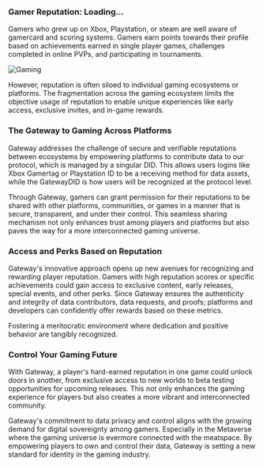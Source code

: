 ### Gamer Reputation: Loading…

Gamers who grew up on Xbox, Playstation, or steam are well aware of gamercard and scoring systems. Gamers earn points towards their profile based on achievements earned in single player games, challenges completed in online PVPs, and participating in tournaments.

<img src="/assets/usecases/gaming.png" alt="Gaming" />

However, reputation is often siloed to individual gaming ecosystems or platforms. The fragmentation across the gaming ecosystem limits the objective usage of reputation to enable unique experiences like early access, exclusive invites, and in-game rewards.

### The Gateway to Gaming Across Platforms

Gateway addresses the challenge of secure and verifiable reputations between ecosystems by empowering platforms to contribute data to our protocol, which is managed by a singular DID. This allows users logins like Xbox Gamertag or Playstation ID to be a receiving method for data assets, while the GatewayDID is how users will be recognized at the protocol level.

Through Gateway, gamers can grant permission for their reputations to be shared with other platforms, communities, or games in a manner that is secure, transparent, and under their control. This seamless sharing mechanism not only enhances trust among players and platforms but also paves the way for a more interconnected gaming universe.

### **Access and Perks Based on Reputation**

Gateway's innovative approach opens up new avenues for recognizing and rewarding player reputation. Gamers with high reputation scores or specific achievements could gain access to exclusive content, early releases, special events, and other perks. Since Gateway ensures the authenticity and integrity of data contributors, data requests, and proofs; platforms and developers can confidently offer rewards based on these metrics.

Fostering a meritocratic environment where dedication and positive behavior are tangibly recognized.

### Control Your Gaming Future

With Gateway, a player's hard-earned reputation in one game could unlock doors in another, from exclusive access to new worlds to beta testing opportunities for upcoming releases. This not only enhances the gaming experience for players but also creates a more vibrant and interconnected community.

Gateway's commitment to data privacy and control aligns with the growing demand for digital sovereignty among gamers. Especially in the Metaverse where the gaming universe is evermore connected with the meatspace. By empowering players to own and control their data, Gateway is setting a new standard for identity in the gaming industry.
